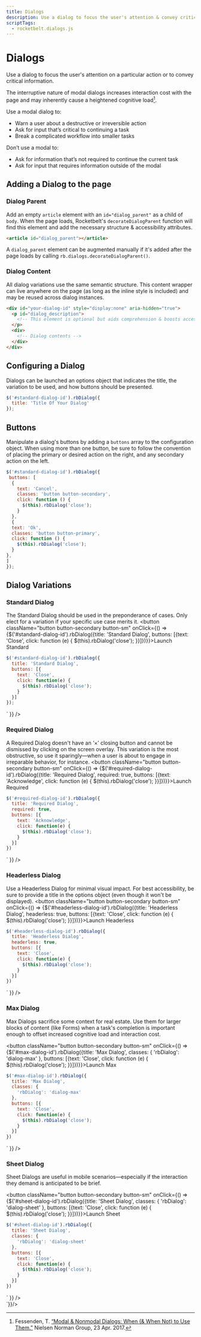 ```yaml
---
title: Dialogs
description: Use a dialog to focus the user's attention & convey critical information.
scriptTags:
  - rocketbelt.dialogs.js
---
```



# Dialogs
Use a dialog to focus the user's attention on a particular action or to convey
critical information.

The interruptive nature of modal dialogs increases interaction cost with the
page and may inherently cause a heightened cognitive load[^1].

Use a modal dialog to:

* Warn a user about a destructive or irreversible action
* Ask for input that’s critical to continuing a task
* Break a complicated workflow into smaller tasks

Don’t use a modal to:

* Ask for information that’s not required to continue the current task
* Ask for input that requires information outside of the modal

## Adding a Dialog to the page
### Dialog Parent
Add an empty `article` element with an `id="dialog_parent"` as a child of
`body`. When the page loads, Rocketbelt's `decorateDialogParent` function will
find this element and add the necessary structure & accessibility attributes.

```html code-only
<article id="dialog_parent"></article>
```

A `dialog_parent` element can be augmented manually if it's added after the page
loads by calling `rb.dialogs.decorateDialogParent()`.

### Dialog Content
All dialog variations use the same semantic structure. This content wrapper can
live anywhere on the page (as long as the inline style is included) and may be
reused across dialog instances.

```html code-only
<div id="your-dialog-id" style="display:none" aria-hidden="true">
  <p id="dialog_description">
    <!-- This element is optional but aids comprehension & boosts accessibility. Keep it brief! -->
  </p>
  <div>
    <!-- Dialog contents -->
  </div>
</div>
```

## Configuring a Dialog
Dialogs can be launched an options object that indicates the title, the
variation to be used, and how buttons should be presented.

```js code-only
$('#standard-dialog-id').rbDialog({
  title: 'Title Of Your Dialog'
});
```

## Buttons
Manipulate a dialog's buttons by adding a `buttons` array to the configuration
object. When using more than one button, be sure to  <Link
to="/components/actions-and-feedback/buttons#paired-with-a-secondary-button">follow
the convention</Link> of placing the primary or desired action on the right, and
any secondary action on the left.

```js code-only
$('#standard-dialog-id').rbDialog({
 buttons: [
  {
    text: 'Cancel',
    classes: 'button button-secondary',
    click: function () {
      $(this).rbDialog('close');
    }
  },
  {
  text: 'Ok',
  classes: 'button button-primary',
  click: function () {
    $(this).rbDialog('close');
  }
},
]
});
```

## Dialog Variations
### Standard Dialog
The Standard Dialog should be used in the preponderance of cases. Only elect for
a variation if your specific use case merits it.
<button className="button button-secondary button-sm" onClick={() => {$('#standard-dialog-id').rbDialog({title: 'Standard Dialog', buttons: [{text: 'Close', click: function (e) { $(this).rbDialog('close'); }}]})}}>Launch Standard</button>

```js code-only
$('#standard-dialog-id').rbDialog({
  title: 'Standard Dialog',
  buttons: [{
    text: 'Close',
    click: function(e) {
      $(this).rbDialog('close');
    }
  }]
});
```

<div dangerouslySetInnerHTML={{
  __html: `
  <div id="standard-dialog-id" class="video_container video_container-4-3" style="display:none" aria-hidden="true">
    <iframe src="https://www.youtube-nocookie.com/embed/1uoVfZpx5dY" frameborder="0" allow="accelerometer; autoplay; encrypted-media; gyroscope; picture-in-picture" allowfullscreen></iframe>
  </div>`
}} />

### Required Dialog
A Required Dialog doesn't have an ‘×’ closing button and cannot be dismissed by
clicking on the screen overlay. This variation is the most obstructive, so use
it sparingly—when a user is about to engage in irreparable behavior, for
instance.
<button className="button button-secondary button-sm" onClick={() => {$('#required-dialog-id').rbDialog({title: 'Required Dialog', required: true, buttons: [{text: 'Acknowledge', click: function (e) { $(this).rbDialog('close'); }}]})}}>Launch Required</button>

```js code-only
$('#required-dialog-id').rbDialog({
  title: 'Required Dialog',
  required: true,
  buttons: [{
    text: 'Acknowledge',
    click: function(e) {
      $(this).rbDialog('close');
    }
  }]
})
```

<div dangerouslySetInnerHTML={{
  __html: `
  <div id="required-dialog-id" class="video_container video_container-4-3" style="display:none" aria-hidden="true">
    <iframe src="https://www.youtube-nocookie.com/embed/p8fLjC3gNTk" frameborder="0" allow="accelerometer; autoplay; encrypted-media; gyroscope; picture-in-picture" allowfullscreen></iframe>
  </div>`
}} />

### Headerless Dialog
Use a Headerless Dialog for minimal visual impact. For best accessibility, be
sure to provide a title in the options object (even though it won't be displayed).
<button className="button button-secondary button-sm" onClick={() => {$('#headerless-dialog-id').rbDialog({title: 'Headerless Dialog', headerless: true, buttons: [{text: 'Close', click: function (e) { $(this).rbDialog('close'); }}]})}}>Launch Headerless</button>

```js code-only
$('#headerless-dialog-id').rbDialog({
  title: 'Headerless Dialog',
  headerless: true,
  buttons: [{
    text: 'Close',
    click: function(e) {
      $(this).rbDialog('close');
    }
  }]
})
```

<div dangerouslySetInnerHTML={{
  __html: `
  <div id="headerless-dialog-id" class="video_container video_container-4-3" style="display:none" aria-hidden="true">
    <iframe src="https://www.youtube-nocookie.com/embed/5JvMNHx9Rjg?start=29" frameborder="0" allow="accelerometer; autoplay; encrypted-media; gyroscope; picture-in-picture" allowfullscreen></iframe>
  </div>`
}} />

### Max Dialog
Max Dialogs sacrifice some context for real estate. Use them for larger blocks
of content (like Forms) when a task's completion is important enough to offset
increased cognitive load and interaction cost.

<button className="button button-secondary button-sm" onClick={() => {$('#max-dialog-id').rbDialog({title: 'Max Dialog', classes: { 'rbDialog': 'dialog-max' }, buttons: [{text: 'Close', click: function (e) { $(this).rbDialog('close'); }}]})}}>Launch Max</button>

```js code-only
$('#max-dialog-id').rbDialog({
  title: 'Max Dialog',
  classes: {
    'rbDialog': 'dialog-max'
  },
  buttons: [{
    text: 'Close',
    click: function(e) {
      $(this).rbDialog('close');
    }
  }]
})
```

<div dangerouslySetInnerHTML={{
  __html: `
  <div id="max-dialog-id" style="display:none" aria-hidden="true">
    <p class="dialog_description">This is a max dialog.</p>
  </div>`
}} />

### Sheet Dialog
Sheet Dialogs are useful in mobile scenarios—especially if the interaction they
demand is anticipated to be brief.

<button className="button button-secondary button-sm" onClick={() => {$('#sheet-dialog-id').rbDialog({title: 'Sheet Dialog', classes: { 'rbDialog': 'dialog-sheet' }, buttons: [{text: 'Close', click: function (e) { $(this).rbDialog('close'); }}]})}}>Launch Sheet</button>

```js code-only
$('#sheet-dialog-id').rbDialog({
  title: 'Sheet Dialog',
  classes: {
    'rbDialog': 'dialog-sheet'
  },
  buttons: [{
    text: 'Close',
    click: function(e) {
      $(this).rbDialog('close');
    }
  }]
})
```

<div dangerouslySetInnerHTML={{
  __html: `
  <div id="sheet-dialog-id" style="display:none" aria-hidden="true">
    <p class="dialog_description">This is a sheet dialog.</p>
  </div>`
}} />

<div dangerouslySetInnerHTML={{
  __html: `
<article id="dialog_parent"></article>
`}}/>

[^1]: Fessenden, T. [“Modal & Nonmodal Dialogs: When (& When Not) to Use Them.”](https://www.nngroup.com/articles/modal-nonmodal-dialog/)
      Nielsen Norman Group, 23 Apr. 2017.
